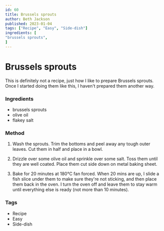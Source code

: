 ```yaml
---
id: 60
title: Brussels sprouts
author: Beth Jackson
published: 2023-01-04
tags: ["Recipe", "Easy", "Side-dish"]
ingredients: [
"brussels sprouts",
]
---
```


# Brussels sprouts

<BlogTextWrapper>

This is definitely not a recipe, just how I like to prepare Brussels sprouts. Once I started doing them like this, I haven't prepared them another way.

</BlogTextWrapper>

<BlogTextWrapper>

### Ingredients

- brussels sprouts
- olive oil
- flakey salt

</BlogTextWrapper>

<BlogTextWrapper>

### Method

1. Wash the sprouts. Trim the bottoms and peel away any tough outer leaves. Cut them in half and place in a bowl.

2. Drizzle over some olive oil and sprinkle over some salt. Toss them until they are well coated. Place them cut side down on metal baking sheet.

3. Bake for 20 minutes at 180°C fan forced. When 20 mins are up, I slide a fish slice under them to make sure they're not sticking, and then place them back in the oven. I turn the oven off and leave them to stay warm until everything else is ready (not more than 10 minutes).

</BlogTextWrapper>

<BlogTextWrapper>

### Tags

- Recipe
- Easy
- Side-dish

</BlogTextWrapper>
